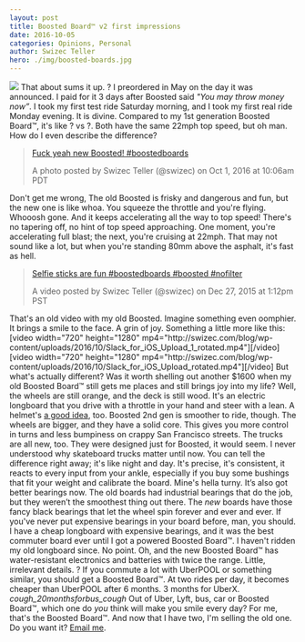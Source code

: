 ```yaml
---
layout: post
title: Boosted Board™ v2 first impressions
date: 2016-10-05
categories: Opinions, Personal
author: Swizec Teller
hero: ./img/boosted-boards.jpg
---
```


![](./img/giphy.gif) That about sums it up. ? I preordered in May on the day it was announced. I paid for it 3 days after Boosted said _"You may throw money now”_. I took my first test ride Saturday morning, and I took my first real ride Monday evening. It is divine. Compared to my 1st generation Boosted Board™, it's like ? vs ?. Both have the same 22mph top speed, but oh man. How do I even describe the difference?

> [Fuck yeah new Boosted! #boostedboards](https://www.instagram.com/p/BLBy_OGB2fy/)
>
> A photo posted by Swizec Teller (@swizec) on Oct 1, 2016 at 10:06am PDT

Don't get me wrong, The old Boosted is frisky and dangerous and fun, but the new one is like whoa. You squeeze the throttle and you're flying. Whooosh gone. And it keeps accelerating all the way to top speed! There's no tapering off, no hint of top speed approaching. One moment, you're accelerating full blast; the next, you're cruising at 22mph. That may not sound like a lot, but when you're standing 80mm above the asphalt, it's fast as hell.

> [Selfie sticks are fun #boostedboards #boosted #nofilter](https://www.instagram.com/p/_z1ZkMkxmo/)
>
> A video posted by Swizec Teller (@swizec) on Dec 27, 2015 at 1:12pm PST

That's an old video with my old Boosted. Imagine something even oomphier. It brings a smile to the face. A grin of joy. Something a little more like this: \[video width="720" height="1280" mp4="http&#x3A;//swizec.com/blog/wp-content/uploads/2016/10/Slack_for_iOS_Upload_1_rotated.mp4"]\[/video] \[video width="720" height="1280" mp4="http&#x3A;//swizec.com/blog/wp-content/uploads/2016/10/Slack_for_iOS_Upload_rotated.mp4"]\[/video] But what's actually different? Was it worth shelling out another $1600 when my old Boosted Board™ still gets me places and still brings joy into my life? Well, the wheels are still orange, and the deck is still wood. It's an electric longboard that you drive with a throttle in your hand and steer with a lean. A helmet's [a good idea](https://swizec.com/blog/last-night-i-almost-died-a-cadillac-parked-on-my-board/swizec/6725), too. Boosted 2nd gen is smoother to ride, though. The wheels are bigger, and they have a solid core. This gives you more control in turns and less bumpiness on crappy San Francisco streets. The trucks are all new, too. They were designed just for Boosted, it would seem. I never understood why skateboard trucks matter until now. You can tell the difference right away; it's like night and day. It's precise, it's consistent, it reacts to every input from your ankle, especially if you buy some bushings that fit your weight and calibrate the board. Mine's hella turny. It’s also got better bearings now. The old boards had industrial bearings that do the job, but they weren’t the smoothest thing out there. The _new_ boards have those fancy black bearings that let the wheel spin forever and ever and ever. If you've never put expensive bearings in your board before, man, you should. I have a cheap longboard with expensive bearings, and it was the best commuter board ever until I got a powered Boosted Board™. I haven't ridden my old longboard since. No point. Oh, and the new Boosted Board™ has water-resistant electronics and batteries with twice the range. Little, irrelevant details. ? If you commute a lot with UberPOOL or something similar, you should get a Boosted Board™. At two rides per day, it becomes cheaper than UberPOOL after 6 months. 3 months for UberX. _cough_20monthsforbus_cough_ Out of Uber, Lyft, bus, car or Boosted Board™, which one do _you_ think will make you smile every day? For me, that's the Boosted Board™. And now that I have two, I'm selling the old one. Do you want it? [Email me](<mailto:swizec@swizec.com?subject=I want your Boosted>).
